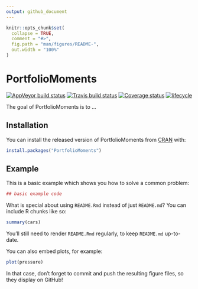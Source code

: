 ```yaml
---
output: github_document
---
```


<!-- README.md is generated from README.Rmd. Please edit that file -->

```r
knitr::opts_chunk$set(
  collapse = TRUE,
  comment = "#>",
  fig.path = "man/figures/README-",
  out.width = "100%"
)
```

# PortfolioMoments

[![AppVeyor build status](https://ci.appveyor.com/api/projects/status/github/Reckziegel/PortfolioMoments?branch=master&svg=true)](https://ci.appveyor.com/project/Reckziegel/PortfolioMoments)
[![Travis build status](https://travis-ci.org/Reckziegel/PortfolioMoments.svg?branch=master)](https://travis-ci.org/Reckziegel/PortfolioMoments)
[![Coverage status](https://codecov.io/gh/Reckziegel/PortfolioMoments/branch/master/graph/badge.svg)](https://codecov.io/github/Reckziegel/PortfolioMoments?branch=master)
[![lifecycle](https://img.shields.io/badge/lifecycle-experimental-orange.svg)](https://www.tidyverse.org/lifecycle/#experimental)
 
 

The goal of PortfolioMoments is to ...

## Installation

You can install the released version of PortfolioMoments from [CRAN](https://CRAN.R-project.org) with:

``` r
install.packages("PortfolioMoments")
```

## Example

This is a basic example which shows you how to solve a common problem:

```r
## basic example code
```

What is special about using `README.Rmd` instead of just `README.md`? You can include R chunks like so:

```r
summary(cars)
```

You'll still need to render `README.Rmd` regularly, to keep `README.md` up-to-date.

You can also embed plots, for example:

```r
plot(pressure)
```

In that case, don't forget to commit and push the resulting figure files, so they display on GitHub!
